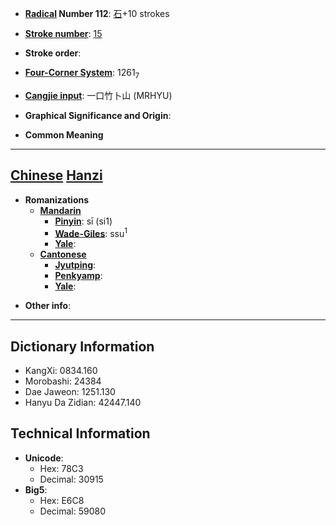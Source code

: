 * '''[[Wiktionary:Chinese radical index| Radical]] Number 112''': [[Wiktionary:Chinese radical index 石|石]]+10 strokes

* '''[[Wiktionary:Chinese total strokes index|Stroke number]]''': [[Wiktionary:Chinese total strokes index 15|15]]

* '''Stroke order''': 

* '''[[Wiktionary:Chinese four corner index|Four-Corner System]]''': 1261<sub>7</sub>

* '''[[Wiktionary:Chinese Cangjie index|Cangjie input]]''': 一口竹卜山 (MRHYU)

* '''Graphical Significance and Origin''': 

* '''Common Meaning'''

----

== [[Chinese]] [[Hanzi]] ==

* '''Romanizations'''
** '''[[Mandarin]]'''
*** '''[[Pinyin]]''': sī (si1)
*** '''[[Wade-Giles]]''': ssu<sup>1</sup>
*** '''[[Yale]]''': 
** '''[[Cantonese]]'''
*** '''[[Jyutping]]''':
*** '''[[Penkyamp]]''': 
*** '''[[Yale]]''': 

* '''Other info''': 

----

== Dictionary Information ==

* KangXi: 0834.160
* Morobashi: 24384
* Dae Jaweon: 1251.130
* Hanyu Da Zidian: 42447.140

== Technical Information ==

* '''Unicode''':
** Hex: 78C3
** Decimal: 30915
* '''Big5''':
** Hex: E6C8
** Decimal: 59080